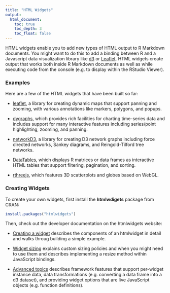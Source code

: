 ```yaml
---
title: "HTML Widgets"
output:
  html_document:
    toc: true
    toc_depth: 3
    toc_float: false
---
```


HTML widgets enable you to add new types of HTML output to R Markdown documents. You might want to do this to add a binding between R and a Javascript data visualization library like [d3](http://d3js.org) or [Leaflet](http://leafletjs.com). HTML widgets create output that works both inside R Markdown documents as well as while executing code from the console (e.g. to display within the RStudio Viewer).

### Examples

Here are a few of the HTML widgets that have been built so far:

* [leaflet](http://www.htmlwidgets.org/showcase_leaflet.html), a library for creating dynamic maps that support panning and zooming, with various annotations like markers, polygons, and popups.

* [dygraphs](http://www.htmlwidgets.org/showcase_dygraphs.html), which provides rich facilities for charting time-series data and includes support for many interactive features including series/point highlighting, zooming, and panning.

* [networkD3](http://www.htmlwidgets.org/showcase_networkD3.html), a library for creating D3 network graphs including force directed networks, Sankey diagrams, and Reingold-Tilford tree networks.

* [DataTables](http://www.htmlwidgets.org/showcase_datatables.html), which displays R matrices or data frames as interactive HTML tables that support filtering, pagination, and sorting.

* [rthreejs](http://www.htmlwidgets.org/showcase_threejs.html), which features 3D scatterplots and globes based on WebGL.

### Creating Widgets

To create your own widgets, first install the **htmlwdigets** package from CRAN:

```r
install.packages("htmlwidgets")
```

Then, check out the developer documentation on the htmlwidgets website:

* [Creating a widget](http://www.htmlwidgets.org/develop_intro.html) describes the components of an htmlwidget in detail and walks throug building a simple example.

* [Widget sizing](http://www.htmlwidgets.org/develop_sizing.html) explains custom sizing policies and when you might need to use them and describes implementing a resize method within JavaScript bindings.

* [Advanced topics](http://www.htmlwidgets.org/develop_advanced.html) describes  framework features that support per-widget instance data, data transformations (e.g. converting a data frame into a d3 dataset), and providing widget options that are live JavaScript objects (e.g. function definitions).



